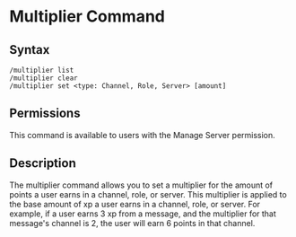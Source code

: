 # Multiplier Command

## Syntax

```
/multiplier list
/multiplier clear
/multiplier set <type: Channel, Role, Server> [amount]
```

## Permissions

This command is available to users with the Manage Server permission.

## Description

The multiplier command allows you to set a multiplier for the amount of points a user earns in a channel, role, or server.
This multiplier is applied to the base amount of xp a user earns in a channel, role, or server. For example, if a user earns 3 xp from a message, and the multiplier for that message's channel is 2, the user will earn 6 points in that channel.
